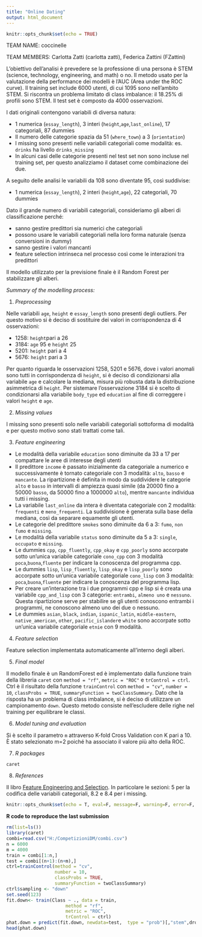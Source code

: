 ---
title: "Online Dating"
output: html_document
---

```{r setup, include=FALSE}
knitr::opts_chunk$set(echo = TRUE)
```


TEAM NAME: coccinelle 


TEAM MEMBERS: Carlotta Zatti (carlotta zatti), Federica Zattini (FZattini)






L'obiettivo dell'analisi è prevedere se la professione di una persona è STEM (science, technology, engineering, and math) o no. Il metodo usato per la valutazione della performance dei modelli è l'AUC (Area under the ROC curve). 
Il training set include 6000 utenti, di cui 1095 sono nell'ambito STEM. Si riscontra un problema limitato di class imbalance: il 18.25% di profili sono STEM. Il test set è composto da 4000 osservazioni.

I dati originali contengono variabili di diversa natura:

* 1 numerica (`essay_length`), 3 interi (`height`,`age`,`last_online`), 17 categoriali, 87 dummies
* Il numero delle categorie spazia da 51 (`where_town`) a 3 (`orientation`)
* I missing sono presenti nelle variabili categoriali come modalità: es. `drinks` ha livello `drinks_missing`
* In alcuni casi delle categorie presenti nel test set non sono incluse nel training set, per questo analizziamo il dataset come combinazione dei due.

A seguito delle analisi le variabili da 108 sono diventate 95, così suddivise:

* 1 numerica (`essay_length`), 2 interi (`height`,`age`), 22 categoriali, 70 dummies

Dato il grande numero di variabili categoriali, consideriamo gli alberi di classificazione perché: 

* sanno gestire predittori sia numerici che categoriali
* possono usare le variabili categoriali nella loro forma naturale (senza conversioni in dummy)
* sanno gestire i valori mancanti
* feature selection intrinseca nel processo così come le interazioni tra predittori

Il modello utilizzato per la previsione finale è il Random Forest per stabilizzare gli alberi.



*Summary of the modelling process:*



1. *Preprocessing* <br>

Nelle variabili `age`, `height` e `essay_length` sono presenti degli outliers. Per questo motivo si è deciso di sostituire dei valori in corrispondenza di 4 osservazioni:

* 1258: `height`pari a 26
* 3184: `age` 95 e `height` 25 
* 5201: `height` pari a 4
* 5676: `height` pari a 3

Per quanto riguarda le osservazioni 1258, 5201 e 5676, dove i valori anomali sono tutti in corrispondenza di `height`, si è deciso di condizionarsi alla variabile `age` e calcolare la mediana, misura più robusta data la distribuzione asimmetrica di `height`.
Per sistemare l'osservazione 3184 si è scelto di condizionarsi alla variabile `body_type` ed `education` al fine di correggere i valori `height` e `age`.

2. *Missing values* <br>

I missing sono presenti solo nelle variabili categoriali sottoforma di modalità e per questo motivo sono stati trattati come tali.

3. *Feature engineering* <br>

* Le modalità della variabile `education` sono diminuite da 33 a 17 per compattare le aree di interesse degli utenti
* Il predittore `income` è passato inizialmente da categoriale a numerico e successivamente è tornato categoriale con 3 modalità: `alto`, `basso` e `mancante`. La ripartizione è definita in modo da suddividere le categorie `alto` e `basso` in intervalli di ampiezza quasi simile (da 20000 fino a 50000 `basso`, da 50000 fino a 1000000 `alto`), mentre `mancante` individua tutti i missing.
* La variabile `last_online`  da intera è diventata categoriale con 2 modalità: `frequenti` e `meno_frequenti`. La suddivisione è generata sulla base della mediana, così da separare equamente gli utenti.
* Le categorie del predittore `smokes` sono diminuite da 6 a 3: `fumo`, `non fumo` e `missing`. 
* Le modalità della variabile `status` sono diminuite da 5 a 3: `single`, `occupato` e `missing`.
* Le dummies `cpp`, `cpp_fluently`, `cpp_okay` e `cpp_poorly` sono accorpate sotto un'unica variabile categoriale `cono_cpp` con 3 modalità `poca`,`buona`,`fluente` per indicare la conoscenza del programma cpp.
* Le dummies `lisp`, `lisp_fluently`, `lisp_okay` e `lisp_poorly` sono accorpate sotto un'unica variabile categoriale `cono_lisp` con 3 modalità: `poca`,`buona`,`fluente` per indicare la conoscenza del programma lisp.
* Per creare un'interazione tra i due programmi cpp e lisp si è creata una variabile `cpp_and_lisp` con 3 categorie: `entrambi`, `almeno uno` e `nessuno`. Questa ripartizione serve per stabilire se gli utenti conoscono entrambi i programmi, ne conoscono almeno uno dei due o nessuno. 
* Le dummies `asian`, `black`, `indian`, `ispanic_latin`, `middle-eastern`, `native_american`, `other`, `pacific_islander`e `white` sono accorpate sotto un'unica variabile categoriale `etnie` con 9 modalità. 

4. *Feature selection* <br>

Feature selection implementata automaticamente all'interno degli alberi.

5. *Final model* <br>

Il modello finale è un RandomForest ed è implementato dalla funzione train della libreria `caret` con `method = "rf"`, `metric = "ROC"` e `trControl = ctrl`. Ctrl è il risultato della funzione `trainControl` con `method = "cv"`, `number = 10`, `classProbs = TRUE`, `summaryFunction = twoClassSummary`. 
Dato che la risposta ha un problema di class imbalance, si è deciso di utilizzare un campionamento `down`. Questo metodo consiste nell'escludere delle righe nel training per equilibrare le classi.

6. *Model tuning and evaluation* <br>

Si è scelto il parametro `m` attraverso K-fold Cross Validation con K pari a 10. È stato selezionato m=2 poiché ha associato il valore più alto della ROC.

7. *R packages* <br>

`caret`

8. *References* <br>

Il libro [Feature Engineering and Selection](http://www.feat.engineering/index.html). In particolare le sezioni: 5 per la codifica delle variabili categoriali, 8.2 e 8.4 per i missing.


```{r startup, include = FALSE, message = FALSE, warning = FALSE}

knitr::opts_chunk$set(echo = T, eval=F, message=F, warning=F, error=F, comment = NA, cache=F, R.options=list(width=220))

```



**R code to reproduce the last submission**



```{r}
rm(list=ls())
library(caret)
combi=read.csv("H:/CompetizioniDM/combi.csv")
n = 6000
m = 4000
train = combi[1:n,]
test = combi[(n+1):(n+m),]
ctrl=trainControl(method = "cv",
                  number = 10,
                  classProbs = TRUE,
                  summaryFunction = twoClassSummary)
ctrl$sampling <- "down"
set.seed(123)
fit.down<- train(Class ~ ., data = train, 
                      method = "rf",
                      metric = "ROC",
                      trControl = ctrl)
phat.down = predict(fit.down, newdata=test,  type = "prob")[,"stem",drop=F]
head(phat.down)
```

